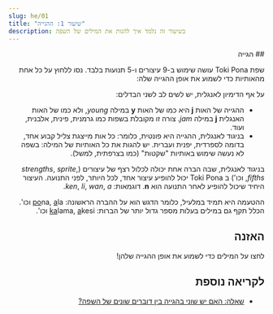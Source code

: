 ```yaml
---
slug: he/01
title: "שיעור 1: ההגייה"
description: בשיעור זה נלמד איך להגות את המילים של השפה
---
```



<div dir="rtl">
## הגייה

שפת Toki Pona עושה שימוש ב-9 עיצורים ו-5 תנועות בלבד. נסו ללחוץ על כל אחת מהאותיות כדי לשמוע את אופן ההגייה שלה:

<PhonoTable />

על אף הדימיון לאנגלית, יש לשים לב לשני הבדלים:

* ההגייה של האות **j** היא כמו של האות **y** במילה *young*, ולא כמו של האות האנגלית **j** במילה *jam*. צורה זו מקובלת בשפות כמו גרמנית, פינית, אלבנית, ועוד.
* בניגוד לאנגלית, ההגייה היא פונטית, כלומר: כל אות מייצגת צליל קבוע אחד, בדומה לספרדית, יפנית ועברית. יש להגות את כל האותיות של המילה: בשפה לא נעשה שימוש באותיות "שקטות" (כמו בצרפתית, למשל).

בניגוד לאנגלית, שבה הברה אחת יכולה לכלול רצף של עיצורים (*strengths*, *sprite*, *fifths*, וכו') ב Toki Pona יכול להופיע עיצור אחד, לכל היותר, לפני התנועה. העיצור היחיד שיכול להופיע לאחר התנועה הוא **n**. דוגמאות: *ken*, *li*, *wan*, *a*.

ההטעמה היא תמיד במלעיל, כלומר הדגש הוא על ההברה הראשונה: <u>po</u>na, <u>a</u>la וכו'. הכלל תקף גם במילים בעלות מספר גדול יותר של הברות: <u>ka</u>lama, <u>a</u>kesi וכו'.

## האזנה

לחצו על המילים כדי לשמוע את אופן ההגייה שלהן!

<PhonoExamples />

## לקריאה נוספת

* [שאלה: האם יש שוני בהגייה בין דוברים שונים של השפה?](he/sound-variation)

</div>